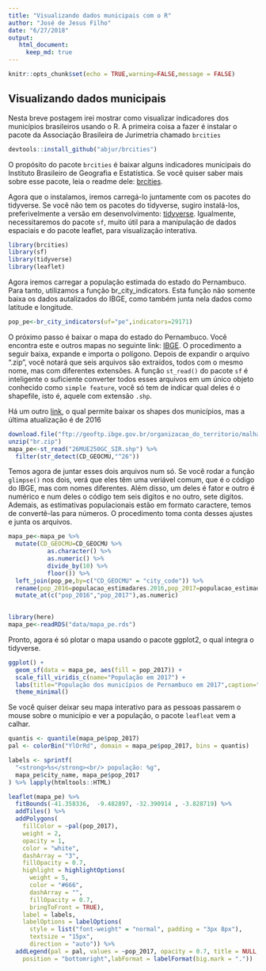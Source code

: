 ```yaml
---
title: "Visualizando dados municipais com o R"
author: "José de Jesus Filho"
date: "6/27/2018"
output: 
   html_document:
     keep_md: true
---
```


```r
knitr::opts_chunk$set(echo = TRUE,warning=FALSE,message = FALSE)
```

## Visualizando dados municipais

Nesta breve postagem irei mostrar como visualizar indicadores dos municípios brasileiros usando o R. A primeira coisa a fazer é instalar o pacote da Associação Brasileira de Jurimetria chamado `brcities`
```r
devtools::install_github("abjur/brcities")
```

O propósito do pacote `brcities` é baixar alguns indicadores municipais do Instituto Brasileiro de Geografia e Estatística. Se você quiser saber mais sobre esse pacote, leia o readme dele: [brcities](https://github.com/ajur/brcities).

Agora que o instalamos, iremos carregá-lo juntamente com os pacotes do tidyverse. Se você não tem os pacotes do tidyverse, sugiro instalá-los, preferivelmente a versão em desenvolvimento: [tidyverse](https://github.com/tidyverse/tidyverse). Igualmente, necessitaremos do pacote `sf`, muito útil para a manipulação de dados espaciais e do pacote leaflet, para visualização interativa.

```r
library(brcities)
library(sf)
library(tidyverse)
library(leaflet)
```

Agora iremos carregar a população estimada do estado do Pernambuco. Para tanto, utilizamos a função br_city_indicators. Esta função não somente baixa os dados autalizados do IBGE, como também junta nela dados como latitude e longitude. 

```r
pop_pe<-br_city_indicators(uf="pe",indicators=29171)
```

O próximo passo é baixar o mapa do estado do Pernambuco. Você encontra este e outros mapas no seguinte link: [IBGE](ftp://geoftp.ibge.gov.br/organizacao_do_territorio/malhas_territoriais/malhas_municipais/municipio_2015/Brasil/BR/BR.zip). O procedimento a seguir baixa, expande e importa o polígono. Depois de expandir o arquivo ".zip", você notará que seis arquivos são extraídos, todos com o mesmo nome, mas com diferentes extensões. A função `st_read()` do pacote `sf` é inteligente o suficiente converter todos esses arquivos em um único objeto conhecido como `simple feature`, você só tem de indicar qual deles é o shapefile, isto é, aquele com extensão `.shp`.

Há um outro [link](ftp://geoftp.ibge.gov.br/organizacao_do_territorio/malhas_territoriais/malhas_municipais/municipio_2016/UFs/), o qual permite baixar os shapes dos municípios, mas a última atualização é de 2016

```r
download.file("ftp://geoftp.ibge.gov.br/organizacao_do_territorio/malhas_territoriais/malhas_municipais/municipio_2015/Brasil/BR/BR.zip","br.zip")
unzip("br.zip")
mapa_pe<-st_read("26MUE250GC_SIR.shp") %>% 
  filter(str_detect(CD_GEOCMU,"^26"))
```

Temos agora de juntar esses dois arquivos num só. Se você rodar a função `glimpse()` nos dois, verá que eles têm uma veriável comum, que é o código do IBGE, mas com nomes diferentes. Além disso, um deles é fator e outro é numérico e num deles o código tem seis digitos e no outro, sete digitos. Ademais, as estimativas populacionais estão em formato caractere, temos de convertê-las para números. O procedimento toma conta desses ajustes e junta os arquivos.

```r
mapa_pe<-mapa_pe %>% 
  mutate(CD_GEOCMU=CD_GEOCMU %>%
           as.character() %>%
           as.numeric() %>%
           divide_by(10) %>% 
           floor()) %>% 
  left_join(pop_pe,by=c("CD_GEOCMU" = "city_code")) %>% 
  rename(pop_2016=populacao_estimadares.2016,pop_2017=populacao_estimadares.2017) %>% 
  mutate_at(c("pop_2016","pop_2017"),as.numeric)
  
```

```r
library(here)
mapa_pe<-readRDS("data/mapa_pe.rds")
```


Pronto, agora é só plotar o mapa usando o pacote ggplot2, o qual integra o tidyverse.

```r
ggplot() +
  geom_sf(data = mapa_pe, aes(fill = pop_2017)) +
  scale_fill_viridis_c(name="População em 2017") +
  labs(title="População dos municípios de Pernambuco em 2017",caption="Fonte: IBGE")+
  theme_minimal()
```

Se você quiser deixar seu mapa interativo para as pessoas passarem o mouse sobre o  município e ver a população, o pacote `leafleat` vem a calhar. 

```r

quantis <- quantile(mapa_pe$pop_2017)
pal <- colorBin("YlOrRd", domain = mapa_pe$pop_2017, bins = quantis)

labels <- sprintf(
  "<strong>%s</strong><br/> população: %g",
  mapa_pe$city_name, mapa_pe$pop_2017
) %>% lapply(htmltools::HTML)

leaflet(mapa_pe) %>%
  fitBounds(-41.358336,  -9.482897, -32.390914 , -3.828719) %>% 
  addTiles() %>% 
  addPolygons(
    fillColor = ~pal(pop_2017),
    weight = 2,
    opacity = 1,
    color = "white",
    dashArray = "3",
    fillOpacity = 0.7,
    highlight = highlightOptions(
      weight = 5,
      color = "#666",
      dashArray = "",
      fillOpacity = 0.7,
      bringToFront = TRUE),
    label = labels,
    labelOptions = labelOptions(
      style = list("font-weight" = "normal", padding = "3px 8px"),
      textsize = "15px",
      direction = "auto")) %>%
  addLegend(pal = pal, values = ~pop_2017, opacity = 0.7, title = NULL,
    position = "bottomright",labFormat = labelFormat(big.mark = "."))
```


